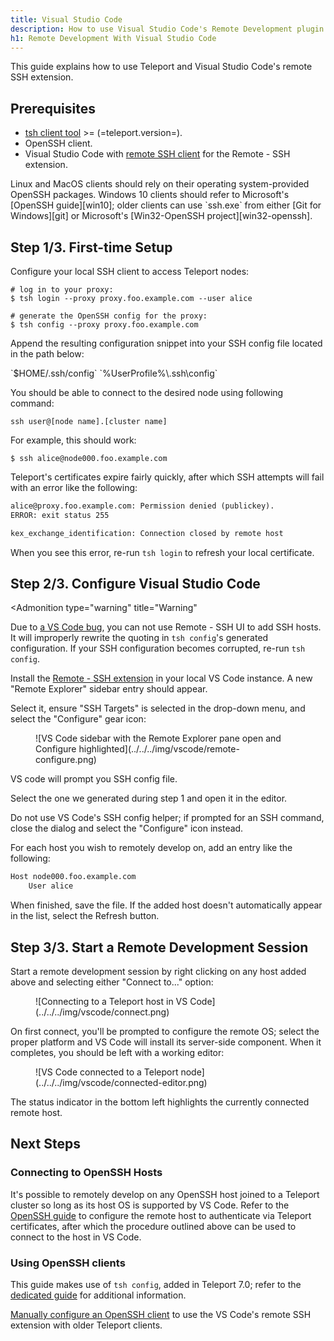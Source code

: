 ```yaml
---
title: Visual Studio Code
description: How to use Visual Studio Code's Remote Development plugin with Teleport
h1: Remote Development With Visual Studio Code
---
```


This guide explains how to use Teleport and Visual Studio Code's remote SSH extension.

## Prerequisites

- [tsh client tool](https://goteleport.com/teleport/download) >= (=teleport.version=).
- OpenSSH client.
- Visual Studio Code with [remote SSH client](https://code.visualstudio.com/docs/remote/ssh#_system-requirements)
for the Remote - SSH extension.

<Admonition type="note">
Linux and MacOS clients should rely on their operating system-provided OpenSSH
packages. Windows 10 clients should refer to Microsoft's [OpenSSH guide][win10];
older clients can use `ssh.exe` from either [Git for Windows][git] or
Microsoft's [Win32-OpenSSH project][win32-openssh].
</Admonition>

## Step 1/3. First-time Setup

Configure your local SSH client to access Teleport nodes:

```code
# log in to your proxy:
$ tsh login --proxy proxy.foo.example.com --user alice

# generate the OpenSSH config for the proxy:
$ tsh config --proxy proxy.foo.example.com
```

Append the resulting configuration snippet into your SSH config file located
in the path below:

<Tabs>
  <TabItem label="Linux/MacOS">
    `$HOME/.ssh/config`
  </TabItem>
  <TabItem label="Windows">
    `%UserProfile%\.ssh\config`
  </TabItem>
</Tabs>

You should be able to connect to the desired node using following command:

```code
ssh user@[node name].[cluster name]
```

For example, this should work:

```code
$ ssh alice@node000.foo.example.com
```

<Admonition type="note">
Teleport's certificates expire fairly quickly, after which SSH
attempts will fail with an error like the following:

```txt
alice@proxy.foo.example.com: Permission denied (publickey).
ERROR: exit status 255

kex_exchange_identification: Connection closed by remote host
```

When you see this error, re-run `tsh login` to refresh your local certificate.
</Admonition>

## Step 2/3. Configure Visual Studio Code

<Admonition
  type="warning"
  title="Warning"
>
  Due to [a VS Code bug](https://github.com/microsoft/vscode-remote-release/issues/5562),
  you can not use Remote - SSH UI to add SSH hosts. It will improperly rewrite the quoting in
  `tsh config`'s generated configuration.
  If your SSH configuration becomes corrupted, re-run `tsh config`.
</Admonition>

Install the [Remote - SSH extension][remote-ssh] in your local VS Code
instance. A new "Remote Explorer" sidebar entry should appear.

Select it, ensure "SSH Targets" is selected in the drop-down menu, and select the "Configure"
gear icon:

<Figure align="left" bordered caption="VS Code sidebar">
  ![VS Code sidebar with the Remote Explorer pane open and Configure highlighted](../../../img/vscode/remote-configure.png)
</Figure>

VS code will prompt you SSH config file.

Select the one we generated during step 1 and open it in the editor.

<Admonition type="warning">
Do not use VS Code's SSH config helper; if prompted for an SSH command,
close the dialog and select the "Configure" icon instead.
</Admonition>

For each host you wish to remotely develop on, add an entry like the following:

```txt
Host node000.foo.example.com
    User alice
```

When finished, save the file. If the added host doesn't automatically appear in
the list, select the Refresh button.

## Step 3/3. Start a Remote Development Session

Start a remote development session by right
clicking on any host added above and selecting either "Connect to..." option:

<Figure align="left" bordered caption="Connect to a node">
![Connecting to a Teleport host in VS Code](../../../img/vscode/connect.png)
</Figure>

On first connect, you'll be prompted to configure the remote OS; select the
proper platform and VS Code will install its server-side component. When it
completes, you should be left with a working editor:

<Figure align="left" bordered caption="Connected VS Code">
![VS Code connected to a Teleport node](../../../img/vscode/connected-editor.png)
</Figure>

The status indicator in the bottom left highlights the currently connected remote host.

## Next Steps

### Connecting to OpenSSH Hosts

It's possible to remotely develop on any OpenSSH host joined to a Teleport
cluster so long as its host OS is supported by VS Code. Refer to the
[OpenSSH guide](./openssh.mdx) to configure the remote host to authenticate via
Teleport certificates, after which the procedure outlined above can be used to
connect to the host in VS Code.

### Using OpenSSH clients

This guide makes use of `tsh config`, added in Teleport 7.0; refer to the
[dedicated guide](./openssh.mdx#automatic-setup) for additional information.

[Manually configure an OpenSSH client](./openssh.mdx#manual-setup)
to use the VS Code's remote SSH extension with older Teleport clients.

[remote-ssh]: https://marketplace.visualstudio.com/items?itemName=ms-vscode-remote.remote-ssh
[win10]: https://docs.microsoft.com/en-us/windows-server/administration/openssh/openssh_install_firstuse
[git]: https://git-scm.com/downloads
[remote-ssh-docs]: https://code.visualstudio.com/docs/remote/ssh
[win32-openssh]: https://github.com/powershell/Win32-OpenSSH
